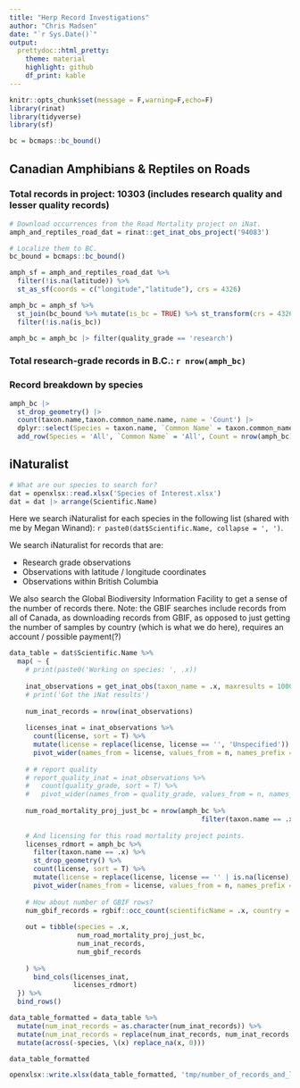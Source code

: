 ```yaml
---
title: "Herp Record Investigations"
author: "Chris Madsen"
date: "`r Sys.Date()`"
output:
  prettydoc::html_pretty:
    theme: material
    highlight: github
    df_print: kable
---
```


```r
knitr::opts_chunk$set(message = F,warning=F,echo=F)
library(rinat)
library(tidyverse)
library(sf)

bc = bcmaps::bc_bound()
```

## Canadian Amphibians & Reptiles on Roads

### Total records in project: 10303 (includes research quality and lesser quality records)

```r
# Download occurrences from the Road Mortality project on iNat.
amph_and_reptiles_road_dat = rinat::get_inat_obs_project('94083')

# Localize them to BC.
bc_bound = bcmaps::bc_bound()

amph_sf = amph_and_reptiles_road_dat %>%
  filter(!is.na(latitude)) %>%
  st_as_sf(coords = c("longitude","latitude"), crs = 4326)

amph_bc = amph_sf %>%
  st_join(bc_bound %>% mutate(is_bc = TRUE) %>% st_transform(crs = 4326)) %>%
  filter(!is.na(is_bc))

amph_bc = amph_bc |> filter(quality_grade == 'research')
```

### Total research-grade records in B.C.: `r nrow(amph_bc)`

### Record breakdown by species

```r
amph_bc |> 
  st_drop_geometry() |> 
  count(taxon.name,taxon.common_name.name, name = 'Count') |> 
  dplyr::select(Species = taxon.name, `Common Name` = taxon.common_name.name, Count) |> 
  add_row(Species = 'All', `Common Name` = 'All', Count = nrow(amph_bc))
```

## iNaturalist

```r
# What are our species to search for?
dat = openxlsx::read.xlsx('Species of Interest.xlsx')
dat = dat |> arrange(Scientific.Name)
```

Here we search iNaturalist for each species in the following list (shared with me by Megan Winand): `r paste0(dat$Scientific.Name, collapse = ', ')`. 

We search iNaturalist for records that are:

- Research grade observations
- Observations with latitude / longitude coordinates
- Observations within British Columbia

We also search the Global Biodiversity Information Facility to get a sense of the number of records there.
Note: the GBIF searches include records from all of Canada, as downloading records from GBIF, as opposed to just getting the number of samples by country (which is what we do here), requires an account / possible payment(?)
 
```r
data_table = dat$Scientific.Name %>%
  map( ~ {
    # print(paste0('Working on species: ', .x))
    
    inat_observations = get_inat_obs(taxon_name = .x, maxresults = 10000, quality = 'research', place_id = 'british-columbia') %>% as_tibble()
    # print('Got the iNat results')
    
    num_inat_records = nrow(inat_observations)
    
    licenses_inat = inat_observations %>%
      count(license, sort = T) %>%
      mutate(license = replace(license, license == '', 'Unspecified')) %>%
      pivot_wider(names_from = license, values_from = n, names_prefix = 'inat_')
    
    # # report quality
    # report_quality_inat = inat_observations %>%
    #   count(quality_grade, sort = T) %>%
    #   pivot_wider(names_from = quality_grade, values_from = n, names_prefix = 'inat_quality_')
    
    num_road_mortality_proj_just_bc = nrow(amph_bc %>%
                                                filter(taxon.name == .x))
    
    # And licensing for this road mortality project points.
    licenses_rdmort = amph_bc %>%
      filter(taxon.name == .x) %>%
      st_drop_geometry() %>%
      count(license, sort = T) %>%
      mutate(license = replace(license, license == '' | is.na(license), 'Unspecified')) %>%
      pivot_wider(names_from = license, values_from = n, names_prefix = 'rdmort_bc_')
    
    # How about number of GBIF rows?
    num_gbif_records = rgbif::occ_count(scientificName = .x, country = 'CA')
    
    out = tibble(species = .x,
                 num_road_mortality_proj_just_bc,
                 num_inat_records,
                 num_gbif_records
                 
    ) %>%
      bind_cols(licenses_inat,
                licenses_rdmort)
  }) %>%
  bind_rows()

data_table_formatted = data_table %>%  
  mutate(num_inat_records = as.character(num_inat_records)) %>%
  mutate(num_inat_records = replace(num_inat_records, num_inat_records == '10000', '10000+')) %>%
  mutate(across(-species, \(x) replace_na(x, 0)))

data_table_formatted

openxlsx::write.xlsx(data_table_formatted, 'tmp/number_of_records_and_license_types_iNat_GBIF.xlsx')
```

